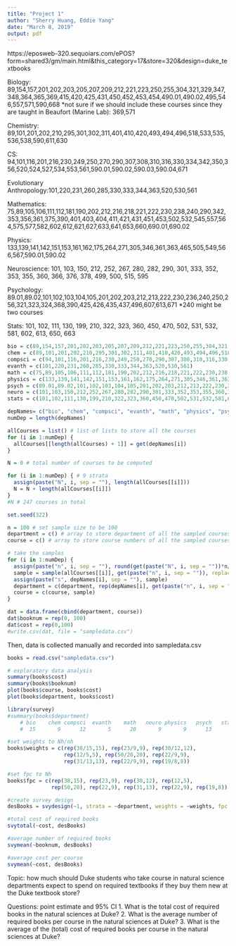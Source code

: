 ```yaml
---
title: "Project 1"
author: "Sherry Huang, Eddie Yang"
date: "March 8, 2019"
output: pdf
---
```

https://eposweb-320.sequoiars.com/ePOS?form=shared3/gm/main.html&this_category=17&store=320&design=duke_textbooks

Biology: 89,154,157,201,202,203,205,207,209,212,221,223,250,255,304,321,329,347,348,364,365,369,415,420,425,431,450,452,453,454,490.01,490.02,495,546,557,571,590,668
*not sure if we should include these courses since they are taught in Beaufort (Marine Lab): 369,571

Chemistry: 89,101,201,202,210,295,301,302,311,401,410,420,493,494,496,518,533,535,536,538,590,611,630

CS: 94,101,116,201,216,230,249,250,270,290,307,308,310,316,330,334,342,350,356,520,524,527,534,553,561,590.01,590.02,590.03,590.04,671

Evolutionary Anthropology:101,220,231,260,285,330,333,344,363,520,530,561

Mathematics: 75,89,105,106,111,112,181,190,202,212,216,218,221,222,230,238,240,290,342,353,356,361,375,390,401,403,404,411,421,431,451,453,502,532,545,557,564,575,577,582,602,612,621,627,633,641,653,660,690.01,690.02

Physics: 133,139,141,142,151,153,161,162,175,264,271,305,346,361,363,465,505,549,566,567,590.01,590.02

Neuroscience:
101, 103, 150, 212, 252, 267, 280, 282, 290, 301, 333, 352, 353, 355, 360, 366, 376, 378, 499, 500, 515, 595

Psychology:
89.01,89.02,101,102,103,104,105,201,202,203,212,213,222,230,236,240,250,256,321,323,324,368,390,425,426,435,437,496,607,613,671
*240 might be two courses

Stats:
101, 102, 111, 130, 199, 210, 322, 323, 360, 450, 470, 502, 531, 532, 581, 602, 613, 650, 663

```r
bio = c(89,154,157,201,202,203,205,207,209,212,221,223,250,255,304,321,329,347,348,364,365,369,415,420,425,431,450,452,453,454,490.01,490.02,495,546,557,571,590,668) 
chem = c(89,101,201,202,210,295,301,302,311,401,410,420,493,494,496,518,533,535,536,538,590,611,630)
compsci = c(94,101,116,201,216,230,249,250,270,290,307,308,310,316,330,334,342,350,356,520,524,527,534,553,561,590.01,590.02,590.03,590.04,671)
evanth = c(101,220,231,260,285,330,333,344,363,520,530,561)
math = c(75,89,105,106,111,112,181,190,202,212,216,218,221,222,230,238,240,290,342,353,356,361,375,390,401,403,404,411,421,431,451,453,502,532,545,557,564,575,577,582,602,612,621,627,633,641,653,660,690.01,690.02)
physics = c(133,139,141,142,151,153,161,162,175,264,271,305,346,361,363,465,505,549,566,567,590.01,590.02)
psych = c(89.01,89.02,101,102,103,104,105,201,202,203,212,213,222,230,236,240,250,256,321,323,324,368,390,425,426,435,437,496,607,613,671)
neuro = c(101,103,150,212,252,267,280,282,290,301,333,352,353,355,360,366,376,378,499,500,515,595)
stats = c(101,102,111,130,199,210,322,323,360,450,470,502,531,532,581,602,613,650,663)

depNames= c("bio", "chem", "compsci", "evanth", "math", "physics", "psych", "neuro", "stats")
numDep = length(depNames)

allCourses = list() # list of lists to store all the courses
for (i in 1:numDep) {
  allCourses[[length(allCourses) + 1]] = get(depNames[i])
}

N = 0 # total number of courses to be computed

for (i in 1:numDep) { # 9 strata
  assign(paste("N", i, sep = ""), length(allCourses[[i]]))
  N = N + length(allCourses[[i]])
}
#N # 247 courses in total

set.seed(322)

n = 100 # set sample size to be 100
department = c() # array to store department of all the sampled courses
course = c() # array to store course numbers of all the sampled courses

# take the samples
for (i in 1:numDep) {
  assign(paste("n", i, sep = ""), round(get(paste("N", i, sep = ""))*n/N, 0)) # make sample size within each stratum proportional to stratum size
  sample = sample(allCourses[[i]], get(paste("n", i, sep = "")), replace = FALSE)
  assign(paste("s", depNames[i], sep = ""), sample)
  department = c(department, rep(depNames[i], get(paste("n", i, sep = ""))))
  course = c(course, sample)
}

dat = data.frame(cbind(department, course))
dat$booknum = rep(0, 100)
dat$cost = rep(0,100)
#write.csv(dat, file = "sampledata.csv")
```

Then, data is collected manually and recorded into sampledata.csv

```r
books = read.csv("sampledata.csv")

# exploratory data analysis
summary(books$cost)
summary(books$booknum)
plot(books$course, books$cost)
plot(books$department, books$cost)
```

```r
library(survey)
#summary(books$department)
    # bio    chem compsci  evanth    math   neuro physics   psych   stats 
    #  15       9      12       5      20       9       9      13       8

#set weights to Nh/nh
books$weights = c(rep(38/15,15), rep(23/9,9), rep(30/12,12), 
                  rep(12/5,5), rep(50/20,20), rep(22/9,9), 
                  rep(31/13,13), rep(22/9,9), rep(19/8,8))

#set fpc to Nh
books$fpc = c(rep(38,15), rep(23,9), rep(30,12), rep(12,5), 
              rep(50,20), rep(22,9), rep(31,13), rep(22,9), rep(19,8))

#create survey design
desBooks = svydesign(~1, strata = ~department, weights = ~weights, fpc = ~fpc, data = books)

#total cost of required books
svytotal(~cost, desBooks)

#average number of required books
svymean(~booknum, desBooks)

#average cost per course
svymean(~cost, desBooks)

```

Topic: how much should Duke students who take course in natural science departments expect to spend on required textbooks if they buy them new at the Duke textbook store?

Questions: point estimate and 95% CI
1. What is the total cost of required books in the natural sciences at Duke?
2. What is the average number of required books per course in the natural sciences at Duke?
3. What is the average of the (total) cost of required books per course in the natural sciences at Duke?